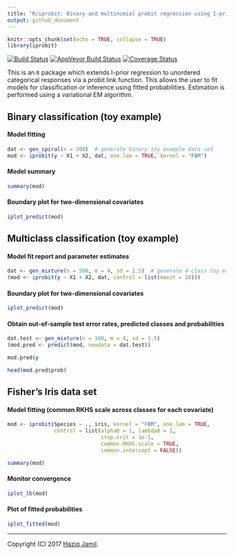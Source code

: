 ```yaml
---
title: "R/iprobit: Binary and multinomial probit regression using I-priors"
output: github_document
---
```


```r
knitr::opts_chunk$set(echo = TRUE, collapse = TRUE)
library(iprobit)
```

[![Build Status](https://travis-ci.org/haziqjamil/iprobit.svg?branch=master)](https://travis-ci.org/haziqjamil/iprobit)
[![AppVeyor Build Status](https://ci.appveyor.com/api/projects/status/github/haziqjamil/iprobit?branch=master&svg=true)](https://ci.appveyor.com/project/haziqjamil/iprobit)
[![Coverage Status](https://img.shields.io/codecov/c/github/haziqjamil/iprobit/master.svg)](https://codecov.io/gh/haziqjamil/iprobit)

This is an `R` package which extends I-prior regression to unordered categorical responses via a probit link function. This allows the user to fit models for classification or inference using fitted probabilities. Estimation is performed using a variational EM algorithm.

## Binary classification (toy example)

#### Model fitting

```r
dat <- gen_spiral(n = 300)  # generate binary toy example data set
mod <- iprobit(y ~ X1 + X2, dat, one.lam = TRUE, kernel = "FBM")
```

#### Model summary

```r
summary(mod)
```

#### Boundary plot for two-dimensional covariates

```r
iplot_predict(mod)
```

## Multiclass classification (toy example)

#### Model fit report and parameter estimates

```r
dat <- gen_mixture(n = 500, m = 4, sd = 1.5)  # generate 4-class toy example data set
(mod <- iprobit(y ~ X1 + X2, dat, control = list(maxit = 10)))
```

#### Boundary plot for two-dimensional covariates

```r
iplot_predict(mod)
```

#### Obtain out-of-sample test error rates, predicted classes and probabilities

```r
dat.test <- gen_mixture(n = 100, m = 4, sd = 1.5)
(mod.pred <- predict(mod, newdata = dat.test))

mod.pred$y

head(mod.pred$prob)
```

## Fisher's Iris data set

#### Model fitting (common RKHS scale across classes for each covariate)

```r
mod <- iprobit(Species ~ ., iris, kernel = "FBM", one.lam = TRUE,
               control = list(alpha0 = 1, lambda0 = 1, 
                              stop.crit = 1e-1,
                              common.RKHS.scale = TRUE, 
                              common.intercept = FALSE))

summary(mod)
```

#### Monitor convergence

```r
iplot_lb(mod)
```

#### Plot of fitted probabilities

```r
iplot_fitted(mod)
```

***

Copyright (C) 2017 [Haziq Jamil](http://haziqj.ml).
